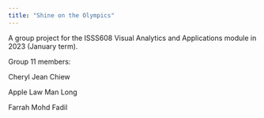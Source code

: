 ```yaml
---
title: "Shine on the Olympics"
---
```


A group project for the ISSS608 Visual Analytics and Applications module in 2023 (January term).

Group 11 members:

Cheryl Jean Chiew

Apple Law Man Long

Farrah Mohd Fadil

